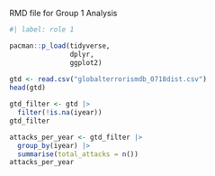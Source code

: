 RMD file for Group 1 Analysis

```r

#| label: role 1

pacman::p_load(tidyverse,
               dplyr,
               ggplot2)
            
gtd <- read.csv("globalterrorismdb_0718dist.csv")
head(gtd)

gtd_filter <- gtd |>
  filter(!is.na(iyear))
gtd_filter

attacks_per_year <- gtd_filter |>
  group_by(iyear) |>
  summarise(total_attacks = n())
attacks_per_year

```
